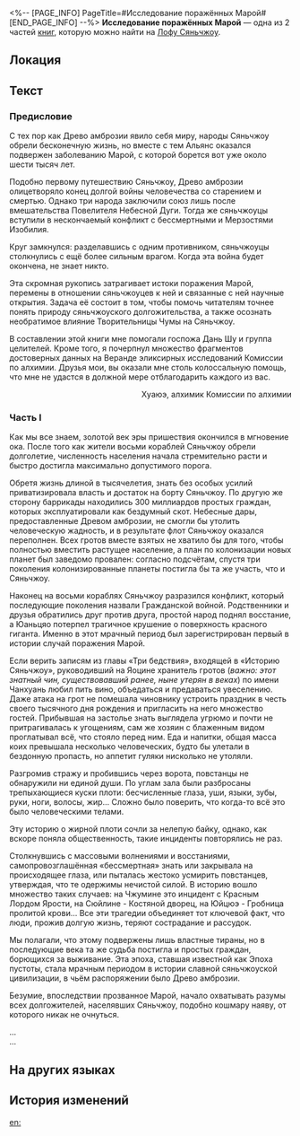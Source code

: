 <%-- [PAGE_INFO]
PageTitle=#Исследование поражённых Марой#
[END_PAGE_INFO] --%>
{{Дополнить}}
{{Книга Инфобокс
|id           = 186
|Название     = 
|Изображение  = Иконка Пергамент Сяньчжоу.png
|Мир          = Лофу Сяньчжоу
|Томов        = 2
|Автор        = <!--нужно добавить-->
|Описание     = Научная работа Комиссии по алхимии, посвящённая источнику Мары и изучению влияния этого недуга на народы Сяньчжоу.
|Том1         = {{tx}}
|Источник1    = {{tx|Отсутствует источник}}
|Том2         = {{tx}}
|Источник2    = {{tx|Отсутствует источник}}
|Персонажи    = 
|Фракции      = 
}}
'''Исследование поражённых Марой''' — одна из 2 частей [[Книги|книг]], которую можно найти на [[Лофу Сяньчжоу]].

==Локация==
{{Отметка карты|<!--название карты-->|<!--id отметки-->}}

==Текст==
===Предисловие===
<div align="center">{{Размер|36|Исследование поражённых Марой (предисловие)}}</div>

С тех пор как Древо амброзии явило себя миру, народы Сяньчжоу обрели бесконечную жизнь, но вместе с тем Альянс оказался подвержен заболеванию Марой, с которой борется вот уже около шести тысяч лет.

Подобно первому путешествию Сяньчжоу, Древо амброзии олицетворяло конец долгой войны человечества со старением и смертью. Однако три народа заключили союз лишь после вмешательства Повелителя Небесной Дуги. Тогда же сяньчжоуцы вступили в нескончаемый конфликт с бессмертными и Мерзостями Изобилия.

Круг замкнулся: разделавшись с одним противником, сяньчжоуцы столкнулись с ещё более сильным врагом. Когда эта война будет окончена, не знает никто.

Эта скромная рукопись затрагивает истоки поражения Марой, перемены в отношении сяньчжоуцев к ней и связанные с ней научные открытия. Задача её состоит в том, чтобы помочь читателям точнее понять природу сяньчжоуского долгожительства, а также осознать необратимое влияние Творительницы Чумы на Сяньчжоу.

В составлении этой книги мне помогали госпожа Дань Шу и группа целителей. Кроме того, я почерпнул множество фрагментов достоверных данных на Веранде эликсирных исследований Комиссии по алхимии. Друзья мои, вы оказали мне столь колоссальную помощь, что мне не удастся в должной мере отблагодарить каждого из вас.

<div align="right">Хуаюэ, алхимик Комиссии по алхимии</div>

===Часть I===
<div align="center">{{Размер|32|'''Происхождение'''}}</div>

Как мы все знаем, золотой век эры пришествия окончился в мгновение ока. После того как жители восьми кораблей Сяньчжоу обрели долголетие, численность населения начала стремительно расти и быстро достигла максимально допустимого порога.

Обретя жизнь длиной в тысячелетия, знать без особых усилий приватизировала власть и достаток на борту Сяньчжоу. По другую же сторону баррикады находились 300 миллиардов простых граждан, которых эксплуатировали как бездумный скот. Небесные дары, предоставленные Древом амброзии, не смогли бы утолить человеческую жадность, и в результате флот Сяньчжоу оказался переполнен. Всех гротов вместе взятых не хватило бы для того, чтобы полностью вместить растущее население, а план по колонизации новых планет был заведомо провален: согласно подсчётам, спустя три поколения колонизированные планеты постигла бы та же участь, что и Сяньчжоу.

Наконец на восьми кораблях Сяньчжоу разразился конфликт, который последующие поколения назвали Гражданской войной. Родственники и друзья обратились друг против друга, простой народ поднял восстание, а Юаньцяо потерпел трагичное крушение о поверхность красного гиганта. Именно в этот мрачный период был зарегистрирован первый в истории случай поражения Марой.

Если верить записям из главы «Три бедствия», входящей в «Историю Сяньчжоу», руководивший на Яоцине хранитель гротов (''важно: этот знатный чин, существовавший ранее, ныне утерян в веках'') по имени Чанхуань любил пить вино, объедаться и предаваться увеселению. Даже атака на грот не помешала чиновнику устроить праздник в честь своего тысячного дня рождения и пригласить на него множество гостей. Прибывшая на застолье знать выглядела угрюмо и почти не притрагивалась к угощениям, сам же хозяин с блаженным видом проглатывал всё, что стояло перед ним. Еда и напитки, общая масса коих превышала несколько человеческих, будто бы улетали в бездонную пропасть, но аппетит гуляки нисколько не утоляли.

Разгромив стражу и пробившись через ворота, повстанцы не обнаружили ни единой души. По углам зала были разбросаны трепыхающиеся куски плоти: бесчисленные глаза, уши, языки, зубы, руки, ноги, волосы, жир... Сложно было поверить, что когда-то всё это было человеческими телами.

Эту историю о жирной плоти сочли за нелепую байку, однако, как вскоре поняла общественность, такие инциденты повторялись не раз.

Столкнувшись с массовыми волнениями и восстаниями, самопровозглашённая «бессмертная» знать или закрывала на происходящее глаза, или пыталась жестоко усмирить повстанцев, утверждая, что те одержимы нечистой силой. В историю вошло множество таких случаев: на Чжумине это инцидент с Красным Лордом Ярости, на Сюйлине - Костяной дворец, на Юйцюэ - Гробница пролитой крови... Все эти трагедии объединяет тот ключевой факт, что люди, прожив долгую жизнь, теряют сострадание и рассудок.

Мы полагали, что этому подвержены лишь властные тираны, но в последующие века та же судьба постигла и простых граждан, борющихся за выживание. Эта эпоха, ставшая известной как Эпоха пустоты, стала мрачным периодом в истории славной сяньчжоуской цивилизации, в чьём распоряжении было Древо амброзии.

Безумие, впоследствии прозванное Марой, начало охватывать разумы всех долгожителей, населявших Сяньчжоу, подобно кошмару наяву, от которого никак не очнуться.

...<br />
...

==На других языках==
{{На других языках
|en   = A Study into the Mara-Struck
|zhs  = 魔阴身考
|zht  = 魔陰身考
|ja   = 魔陰の身の考証
|ko   = 마각의 몸 연구
|es   = Estudio de los poseídos por Mara
|fr   = Une étude du mara
|ru   = Исследование поражённых Марой
|th   = การศึกษาค้นคว้า Mara-Struck
|vi   = Khảo Nghiệm Xác Nhập Ma
|de   = Eine Studie über die Mara-Befallenen
|id   = Penelitian tentang Terserang Mara
|pt   = Um Estudo Sobre os Marafílicos
}}

==История изменений==
{{История изменений|3.5}}

[[en:]]
